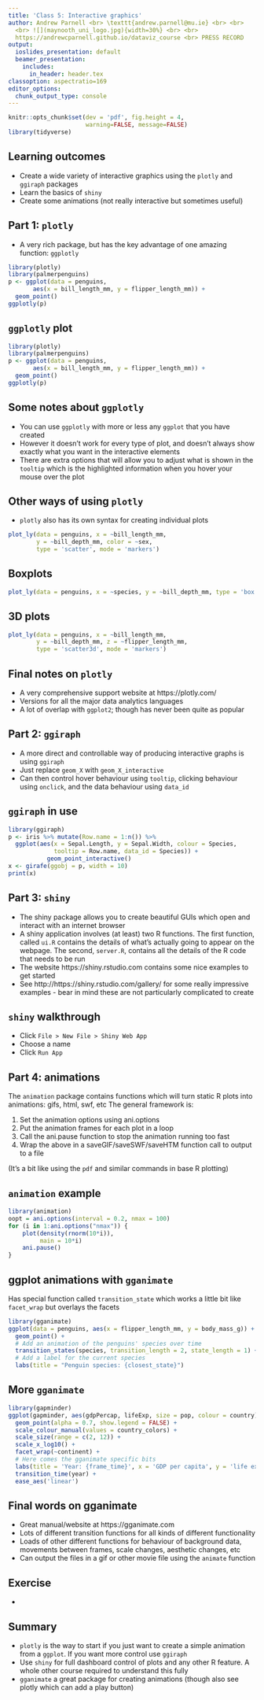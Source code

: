 ```yaml
---
title: 'Class 5: Interactive graphics'
author: Andrew Parnell <br> \texttt{andrew.parnell@mu.ie} <br> <br>
  <br> ![](maynooth_uni_logo.jpg){width=30%} <br> <br>
  https://andrewcparnell.github.io/dataviz_course <br> PRESS RECORD
output:
  ioslides_presentation: default
  beamer_presentation:
    includes:
      in_header: header.tex
classoption: aspectratio=169
editor_options: 
  chunk_output_type: console
---
```


```r
knitr::opts_chunk$set(dev = 'pdf', fig.height = 4,
                      warning=FALSE, message=FALSE)
library(tidyverse)
```

## Learning outcomes

- Create a wide variety of interactive graphics using the `plotly` and `ggiraph` packages
- Learn the basics of `shiny`
- Create some animations (not really interactive but sometimes useful)

## Part 1: `plotly`

- A very rich package, but has the key advantage of one amazing function: `ggplotly`

```r
library(plotly)
library(palmerpenguins)
p <- ggplot(data = penguins, 
       aes(x = bill_length_mm, y = flipper_length_mm)) + 
  geom_point()
ggplotly(p)
```

## `ggplotly` plot

```r
library(plotly)
library(palmerpenguins)
p <- ggplot(data = penguins, 
       aes(x = bill_length_mm, y = flipper_length_mm)) + 
  geom_point()
ggplotly(p)
```


## Some notes about `ggplotly`

- You can use `ggplotly` with more or less any `ggplot` that you have created
- However it doesn't work for every type of plot, and doesn't always show exactly what you want in the interactive elements
- There are extra options that will allow you to adjust what is shown in the `tooltip` which is the highlighted information when you hover your mouse over the plot

## Other ways of using `plotly`

- `plotly` also has its own syntax for creating individual plots

```r
plot_ly(data = penguins, x = ~bill_length_mm, 
        y = ~bill_depth_mm, color = ~sex, 
        type = 'scatter', mode = 'markers')
```

## Boxplots

```r
plot_ly(data = penguins, x = ~species, y = ~bill_depth_mm, type = 'box')
```

## 3D plots

```r
plot_ly(data = penguins, x = ~bill_length_mm, 
        y = ~bill_depth_mm, z = ~flipper_length_mm, 
        type = 'scatter3d', mode = 'markers')
```

## Final notes on `plotly`

- A very comprehensive support website at https://plotly.com/
- Versions for all the major data analytics languages
- A lot of overlap with `ggplot2`; though has never been quite as popular

## Part 2: `ggiraph`

- A more direct and controllable way of producing interactive graphs is using `ggiraph`
- Just replace `geom_X` with `geom_X_interactive`
- Can then control hover behaviour using `tooltip`, clicking behaviour using `onclick`, and the data behaviour using `data_id`

## `ggiraph` in use

```r
library(ggiraph)
p <- iris %>% mutate(Row.name = 1:n()) %>% 
  ggplot(aes(x = Sepal.Length, y = Sepal.Width, colour = Species,
             tooltip = Row.name, data_id = Species)) +
           geom_point_interactive()
x <- girafe(ggobj = p, width = 10)
print(x)
```

## Part 3: `shiny`

- The shiny package allows you to create beautiful GUIs which open and interact with an internet browser
- A shiny application involves (at least) two R functions. The first function, called `ui.R` contains the details of what’s actually going to appear on the webpage. The second, `server.R`, contains all the details of the R code that needs to be run
- The website https://shiny.rstudio.com contains some nice examples to get started
- See http://https://shiny.rstudio.com/gallery/ for some really impressive examples - bear in mind these are not particularly complicated to create

## `shiny` walkthrough

- Click `File > New File > Shiny Web App`
- Choose a name
- Click `Run App`


## Part 4: animations

The `animation` package contains functions which will turn static R plots into animations: gifs, html, swf, etc The general framework is:

1. Set the animation options using ani.options 
1. Put the animation frames for each plot in a loop
1. Call the ani.pause function to stop the animation running too fast
1. Wrap the above in a saveGIF/saveSWF/saveHTM function call to output to a file

(It's a bit like using the `pdf` and similar commands in base R plotting)

## `animation` example

```r
library(animation)
oopt = ani.options(interval = 0.2, nmax = 100)
for (i in 1:ani.options("nmax")) {
    plot(density(rnorm(10*i)),
         main = 10*i)
    ani.pause()
}
```

## ggplot animations with `gganimate`

Has special function called `transition_state` which works a little bit like `facet_wrap` but overlays the facets

```r
library(gganimate)
ggplot(data = penguins, aes(x = flipper_length_mm, y = body_mass_g)) +
  geom_point() +
  # Add an animation of the penguins' species over time
  transition_states(species, transition_length = 2, state_length = 1) +
  # Add a label for the current species
  labs(title = "Penguin species: {closest_state}")
```

## More `gganimate`

```r
library(gapminder)
ggplot(gapminder, aes(gdpPercap, lifeExp, size = pop, colour = country)) +
  geom_point(alpha = 0.7, show.legend = FALSE) +
  scale_colour_manual(values = country_colors) +
  scale_size(range = c(2, 12)) +
  scale_x_log10() +
  facet_wrap(~continent) +
  # Here comes the gganimate specific bits
  labs(title = 'Year: {frame_time}', x = 'GDP per capita', y = 'life expectancy') +
  transition_time(year) +
  ease_aes('linear')
```


## Final words on gganimate

- Great manual/website at https://gganimate.com
- Lots of different transition functions for all kinds of different functionality
- Loads of other different functions for behaviour of background data, movements between frames, scale changes, aesthetic changes, etc
- Can output the files in a gif or other movie file using the `animate` function

## Exercise

- 


## Summary

- `plotly` is the way to start if you just want to create a simple animation from a `ggplot`. If you want more control use `ggiraph`
- Use `shiny` for full dashboard control of plots and any other R feature. A whole other course required to understand this fully
- `gganimate` a great package for creating animations (though also see plotly which can add a play button)
